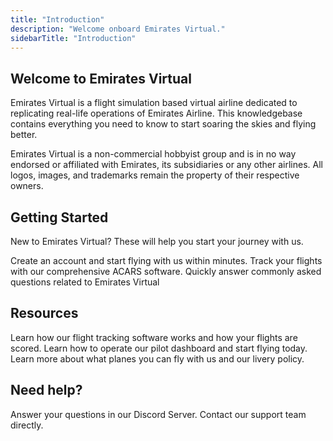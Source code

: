 ```yaml
---
title: "Introduction"
description: "Welcome onboard Emirates Virtual."
sidebarTitle: "Introduction"
---
```


## Welcome to Emirates Virtual

Emirates Virtual is a flight simulation based virtual airline dedicated to replicating real-life operations of Emirates Airline. This knowledgebase contains everything you need to know to start soaring the skies and flying better.

<Info>
  Emirates Virtual is a non-commercial hobbyist group and is in no way endorsed or affiliated with Emirates, its subsidiaries or any other airlines. All logos, images, and trademarks remain the property of their respective owners.
</Info>

## Getting Started

New to Emirates Virtual? These will help you start your journey with us.

<Columns cols={2}>
  <Card title="Quick Start Guide" icon="plane-departure" href="/quickstart">
    Create an account and start flying with us within minutes.
  </Card>
  <Card title="Download our ACARS Software" icon="download" href="/pegasus-setup">
    Track your flights with our comprehensive ACARS software.
  </Card>
</Columns>

<Card title="Frequently Asked Questions" icon="circle-question" horizontal href="/faq">
  Quickly answer commonly asked questions related to Emirates Virtual
</Card>

## Resources

<Columns cols={2}>
  <Card title="Pegasus" icon="location-dot" href="/pegasus-setup">
    Learn how our flight tracking software works and how your flights are scored.
  </Card>
  <Card title="Phoenix Dashboard" icon="desktop" href="/phoenix/home-page">
    Learn how to operate our pilot dashboard and start flying today.
  </Card>
</Columns>

<Card title="Aircrafts and Liveries" icon="plane" horizontal="false" href="/aircraft-livery-policy">
  Learn more about what planes you can fly with us and our livery policy.
</Card>

## Need help?

<Columns cols={2}>
  <Card title="Discord" icon="discord" href="https://discord.gg/YqhZ4CHNc8">
    Answer your questions in our Discord Server.
  </Card>
  <Card title="Email" icon="envelope" href="mailto:support@ek-virtual.com">
    Contact our support team directly.
  </Card>
</Columns>